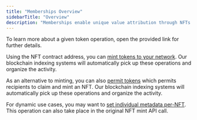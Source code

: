 ```yaml
---
title: "Memberships Overview"
sidebarTitle: "Overview"
description: "Memberships enable unique value attribution through NFTs (ERC-721)."
---
```


<Info>
  To learn more about a given token operation, open the provided link for
  further details.
</Info>

Using the NFT contract address, you can [mint tokens to your network](/api/v1/erc721/post/mint).
Our blockchain indexing systems will automatically pick up these operations and organize the activity.

As an alternative to minting, you can also [permit tokens](/api/v1/erc721/post/permit) which permits recipients to claim and mint an NFT.
Our blockchain indexing systems will automatically pick up these operations and organize the activity.

For dynamic use cases, you may want to [set individual metadata per-NFT](/api/v1/erc721/put/individualMetadata).
This operation can also take place in the original NFT mint API call.
